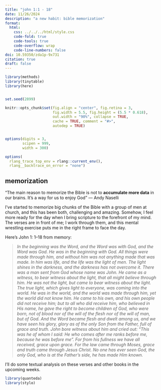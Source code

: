```yaml
---
title: "john 1:1 - 18"
date: 11/26/2024
description: "a new habit: bible memorization"
format:
  html:
    css: ../../../html/style.css
    code-fold: true
    code-tools: true
    code-overflow: wrap
    code-line-numbers: false
doi: 10.59350/zda1p-9x731
citation: true
draft: false
---
```


```r
library(methods)
library(tinytable)
library(here)


set.seed(2899)

knitr::opts_chunk$set(fig.align = "center", fig.retina = 3,
                      fig.width = 5.5, fig.height = (5.5 * 0.618),
                      out.width = "90%", collapse = TRUE, 
                      cache = TRUE, comment = "#>",
                      autodep = TRUE)


options(digits = 3,
        scipen = 999,
        width = 300)

options(
  rlang_trace_top_env = rlang::current_env(),
  rlang__backtrace_on_error = "none")
```

## memorization

“The main reason to memorize the Bible is not to **accumulate more data** in our brains. It’s a way for us to enjoy God” — Andy Naselli

I've started to memorize big chunks of the Bible with a group of men at church, and this has been both, challenging and amazing. Somehow, I feel more ready for the day when I bring scripture to the forefront of my mind. The verses are in front of me; I work through them, and this mental wrestling exercise puts me in the right frame to face the day. 

Here's John 1: 1–18 from memory:

>*In the beginning was the Word, and the Word was with God, and the Word was God. He was in the beginning with God. All things were made through him, and without him was not anything made that was made. In him was life, and the life was the light of men. The light shines in the darkness, and the darkness has not overcome it. There was a man sent from God whose name was John. He came as a witness, to bear witness about the light, that all might believe through him. He was not the light, but came to bear witness about the light. The true light, which gives light to everyone, was coming into the world. He was in the world, and the world was made through him, yet the world did not know him. He came to his own, and his own people did not receive him; but to all who did receive him, who believed in His name, he gave the right to become children of God, who were born, not of blood nor of the will of the flesh nor of the will of man, but of God. And the Word became flesh and dwelt among us, and we have seen his glory, glory as of the only Son from the Father, full of grace and truth. John bore witness about him and cried out: “This was he of whom I said: He who comes after me ranks before me, because he was before me". For from his fullness we have all received, grace upon grace. For the law came through Moses, grace and truth came through Jesus Christ. No one has ever seen God, the only God, who is at the Father's side, he has made Him known.*

I'll do some textual analysis on these verses and other books in the upcoming weeks. 

```r
library(quanteda)
library(stylo)

```